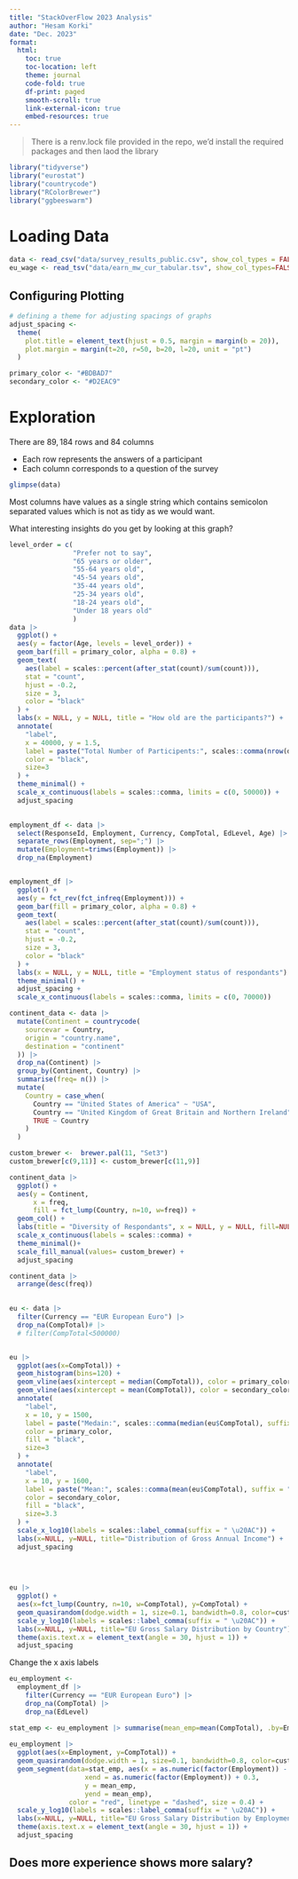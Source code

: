 ```yaml
---
title: "StackOverFlow 2023 Analysis"
author: "Hesam Korki"
date: "Dec. 2023"
format:
  html:
    toc: true
    toc-location: left
    theme: journal
    code-fold: true
    df-print: paged
    smooth-scroll: true
    link-external-icon: true
    embed-resources: true
---
```


> There is a renv.lock file provided in the repo, we'd install the required packages and then laod the library

```r
library("tidyverse")
library("eurostat")
library("countrycode")
library("RColorBrewer")
library("ggbeeswarm")
```
# Loading Data

```r
data <- read_csv("data/survey_results_public.csv", show_col_types = FALSE)
eu_wage <- read_tsv("data/earn_mw_cur_tabular.tsv", show_col_types=FALSE)
```

## Configuring Plotting

```r
# defining a theme for adjusting spacings of graphs
adjust_spacing <-
  theme(
    plot.title = element_text(hjust = 0.5, margin = margin(b = 20)),
    plot.margin = margin(t=20, r=50, b=20, l=20, unit = "pt")
  )

primary_color <- "#BDBAD7"
secondary_color <- "#D2EAC9"
```


# Exploration

:::{.callout-note appearance="minimal"}
There are $89,184$ rows and $84$ columns

- Each row represents the answers of a participant
- Each column corresponds to a question of the survey 
:::

```r
glimpse(data)
```

:::{.callout-warning appearance="minimal"}
Most columns have values as a single string which contains semicolon separated values which is not as tidy as we would want.
:::


What interesting insights do you get by looking at this graph?


```r

level_order = c(
                "Prefer not to say",
                "65 years or older",
                "55-64 years old",
                "45-54 years old",
                "35-44 years old",
                "25-34 years old",
                "18-24 years old",
                "Under 18 years old"
                )
data |>
  ggplot() +
  aes(y = factor(Age, levels = level_order)) +
  geom_bar(fill = primary_color, alpha = 0.8) +
  geom_text(
    aes(label = scales::percent(after_stat(count)/sum(count))),
    stat = "count",
    hjust = -0.2,
    size = 3,
    color = "black"
  ) +
  labs(x = NULL, y = NULL, title = "How old are the participants?") +
  annotate(
    "label",
    x = 40000, y = 1.5,
    label = paste("Total Number of Participents:", scales::comma(nrow(data))),
    color = "black",
    size=3
  ) +
  theme_minimal() +
  scale_x_continuous(labels = scales::comma, limits = c(0, 50000)) +
  adjust_spacing 
  
```

```r

employment_df <- data |> 
  select(ResponseId, Employment, Currency, CompTotal, EdLevel, Age) |> 
  separate_rows(Employment, sep=";") |> 
  mutate(Employment=trimws(Employment)) |>
  drop_na(Employment)


employment_df |>
  ggplot() +
  aes(y = fct_rev(fct_infreq(Employment))) +
  geom_bar(fill = primary_color, alpha = 0.8) +
  geom_text(
    aes(label = scales::percent(after_stat(count)/sum(count))),
    stat = "count",
    hjust = -0.2,
    size = 3,
    color = "black"
  ) +
  labs(x = NULL, y = NULL, title = "Employment status of respondants") +
  theme_minimal() +
  adjust_spacing + 
  scale_x_continuous(labels = scales::comma, limits = c(0, 70000))
```
```r

continent_data <- data |>
  mutate(Continent = countrycode(
    sourcevar = Country,
    origin = "country.name",
    destination = "continent"
  )) |>
  drop_na(Continent) |> 
  group_by(Continent, Country) |> 
  summarise(freq= n()) |> 
  mutate(
    Country = case_when(
      Country == "United States of America" ~ "USA",
      Country == "United Kingdom of Great Britain and Northern Ireland" ~ "UK",
      TRUE ~ Country
    )
  )

custom_brewer <-  brewer.pal(11, "Set3")
custom_brewer[c(9,11)] <- custom_brewer[c(11,9)]

continent_data |>
  ggplot() +
  aes(y = Continent,
      x = freq,
      fill = fct_lump(Country, n=10, w=freq)) +
  geom_col() +
  labs(title = "Diversity of Respondants", x = NULL, y = NULL, fill=NULL) +
  scale_x_continuous(labels = scales::comma) +
  theme_minimal()+ 
  scale_fill_manual(values= custom_brewer) +
  adjust_spacing

```


```r
continent_data |> 
  arrange(desc(freq))
  
```





```r
eu <- data |> 
  filter(Currency == "EUR European Euro") |> 
  drop_na(CompTotal)# |> 
  # filter(CompTotal<500000)


eu |>
  ggplot(aes(x=CompTotal)) +
  geom_histogram(bins=120) +
  geom_vline(aes(xintercept = median(CompTotal)), color = primary_color, linetype = "dashed", size = 1) +
  geom_vline(aes(xintercept = mean(CompTotal)), color = secondary_color, linetype = "dashed", size = 1) +
  annotate(
    "label",
    x = 10, y = 1500,
    label = paste("Medain:", scales::comma(median(eu$CompTotal), suffix = " \u20AC")),
    color = primary_color,
    fill = "black",
    size=3
  ) +
  annotate(
    "label",
    x = 10, y = 1600,
    label = paste("Mean:", scales::comma(mean(eu$CompTotal), suffix = " \u20AC")),
    color = secondary_color,
    fill = "black",
    size=3.3
  ) +
  scale_x_log10(labels = scales::label_comma(suffix = " \u20AC")) +
  labs(x=NULL, y=NULL, title="Distribution of Gross Annual Income") +
  adjust_spacing
  
  
  
```

```r
eu |> 
  ggplot() +
  aes(x=fct_lump(Country, n=10, w=CompTotal), y=CompTotal) +
  geom_quasirandom(dodge.width = 1, size=0.1, bandwidth=0.8, color=custom_brewer[5]) + 
  scale_y_log10(labels = scales::label_comma(suffix = " \u20AC")) + 
  labs(x=NULL, y=NULL, title="EU Gross Salary Distribution by Country") +
  theme(axis.text.x = element_text(angle = 30, hjust = 1)) +
  adjust_spacing
```
Change the x axis labels


```r
eu_employment <- 
  employment_df |> 
    filter(Currency == "EUR European Euro") |> 
    drop_na(CompTotal) |> 
    drop_na(EdLevel)

stat_emp <- eu_employment |> summarise(mean_emp=mean(CompTotal), .by=Employment)
  
eu_employment |> 
  ggplot(aes(x=Employment, y=CompTotal)) +
  geom_quasirandom(dodge.width = 1, size=0.1, bandwidth=0.8, color=custom_brewer[5]) +
  geom_segment(data=stat_emp, aes(x = as.numeric(factor(Employment)) - 0.3, 
                   xend = as.numeric(factor(Employment)) + 0.3,
                   y = mean_emp, 
                   yend = mean_emp),
               color = "red", linetype = "dashed", size = 0.4) +
  scale_y_log10(labels = scales::label_comma(suffix = " \u20AC")) + 
  labs(x=NULL, y=NULL, title="EU Gross Salary Distribution by Employment Status") +
  theme(axis.text.x = element_text(angle = 30, hjust = 1)) +
  adjust_spacing
```

## Does more experience shows more salary?